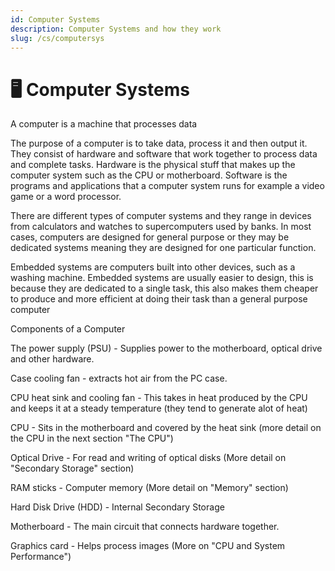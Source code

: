 ```yaml
---
id: Computer Systems
description: Computer Systems and how they work 
slug: /cs/computersys
---
```


# 🖥️ Computer Systems


A computer is a machine that processes data

The purpose of a computer is to take data, process it and then output it. They consist of hardware and software that work together to process data and complete tasks. 
Hardware is the physical stuff that makes up the computer system such as the CPU or motherboard. Software is the programs and applications that a computer system runs 
for example a video game or a word processor. 


There are different types of computer systems and they range in devices from calculators and watches to supercomputers used by banks. In most cases, computers are designed
for general purpose or they may be dedicated systems meaning they are designed for one particular function.


Embedded systems are computers built into other devices, such as a washing machine.
Embedded systems are usually easier to design, this is because they are dedicated to a single task, this also makes them cheaper to produce and more efficient at doing 
their task than a general purpose computer


Components of a Computer


The power supply (PSU) - Supplies power to the motherboard, optical drive and other hardware.

Case cooling fan - extracts hot air from the PC case. 

CPU heat sink and cooling fan - This takes in heat produced by the CPU and keeps it at a steady temperature (they tend to generate alot of heat)

CPU - Sits in the motherboard and covered by the heat sink (more detail on the CPU in the next section "The CPU")

Optical Drive - For read and writing of optical disks (More detail on "Secondary Storage" section)

RAM sticks - Computer memory (More detail on "Memory" section)

Hard Disk Drive (HDD) - Internal Secondary Storage 

Motherboard - The main circuit that connects hardware together.

Graphics card - Helps process images (More on "CPU and System Performance")

